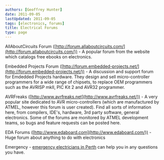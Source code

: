 ```yaml
---
authors: [Geoffrey Hunter]
date: 2011-09-05
lastUpdated: 2011-09-05
tags: [electronics, forums]
title: Electrical Forums
type: page
---
```


AllAboutCircuits Forum ([http://forum.allaboutcircuits.com/](http://forum.allaboutcircuits.com/)) - A popular forum from the website which catalogs free ebooks on electronics.

Embedded Projects Forum ([http://forum.embedded-projects.net/](http://forum.embedded-projects.net/)) - A discussion and support forum for Emdedded Projects hardware. They design and sell micro-controller programmers for a wide range of chipsets, to replace OEM programmers such as the AVRISP mkII, PIC Kit 2 and AVR32 programmer.

AVRFreaks ([http://www.avrfreaks.net](http://www.avrfreaks.net/)) - A very popular site dedicated to AVR micro-controllers (which are manufactured by ATMEL, however this forum is user created). Find all sorts of information here, from compilers, IDE's, hardware, 3rd party software, general electronics. Some of the forums are monitored by ATMEL development teams, so bugs and feature requests can be posted here.

EDA Forums ([http://www.edaboard.com](http://www.edaboard.com/)) - Huge forum about anything to do with electronics

Emergency - [emergency electricians in Perth](https://www.electricianinperth.com.au/24-7-emergency/) can help you in any questions you have. 
